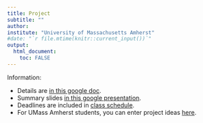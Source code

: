 ```yaml
---
title: Project
subtitle: ""
author: 
institute: "University of Massachusetts Amherst"
#date: "`r file.mtime(knitr::current_input())`"
output: 
  html_document:
    toc: FALSE
---
```



Information:

- Details are <a href="https://docs.google.com/document/d/1nJflXe9gQxC2KzVlfTlPc5n8ZqyQ99G7ZRXM5LgL6y0/edit?usp=sharing" target="_blank">in this google doc</a>. 
- Summary slides <a href="https://docs.google.com/presentation/d/1P8XTizbupGwqTFujOlqES7mx9mD7DEgJ7lhwqkxovV0/edit?usp=sharing" target="_blank">in this google presentation</a>.
- Deadlines are included in
<a href="https://docs.google.com/spreadsheets/d/16QUYarLMIB6rFZUpXkRiF9sC8L9fFLhFajVgpA6V-8Q/edit?usp=sharing" target="_blank">class schedule</a>.
- For UMass Amherst students, you can enter project ideas <a href="https://docs.google.com/spreadsheets/d/1B2Q6IcpyljzxC6siX012-Hmy-a60AaN27NT93iVF2PA/edit#gid=0" target="_blank">here</a>.